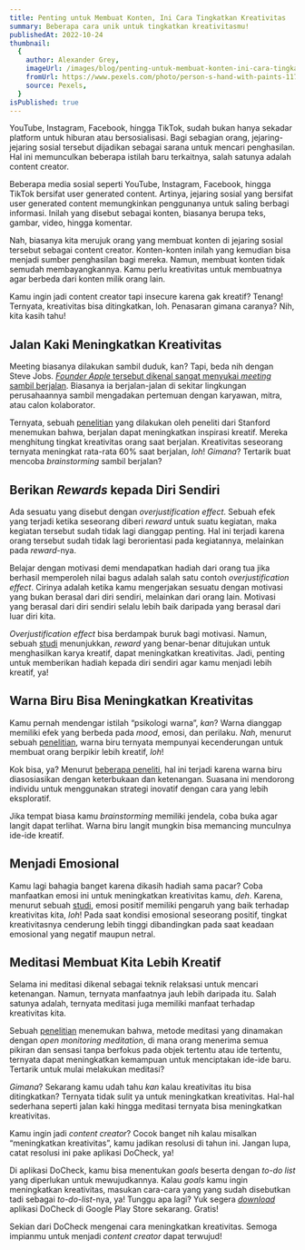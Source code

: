 ```yaml
---
title: Penting untuk Membuat Konten, Ini Cara Tingkatkan Kreativitas
summary: Beberapa cara unik untuk tingkatkan kreativitasmu!
publishedAt: 2022-10-24
thumbnail:
  {
    author: Alexander Grey,
    imageUrl: /images/blog/penting-untuk-membuat-konten-ini-cara-tingkatkan-kreativitas/thumbnail.jpg,
    fromUrl: https://www.pexels.com/photo/person-s-hand-with-paints-1174932/,
    source: Pexels,
  }
isPublished: true
---
```


YouTube, Instagram, Facebook, hingga TikTok, sudah bukan hanya sekadar platform untuk hiburan atau bersosialisasi. Bagi sebagian orang, jejaring-jejaring sosial tersebut dijadikan sebagai sarana untuk mencari penghasilan. Hal ini memunculkan beberapa istilah baru terkaitnya, salah satunya adalah content creator.

Beberapa media sosial seperti YouTube, Instagram, Facebook, hingga TikTok bersifat user generated content. Artinya, jejaring sosial yang bersifat user generated content memungkinkan penggunanya untuk saling berbagi informasi. Inilah yang disebut sebagai konten, biasanya berupa teks, gambar, video, hingga komentar.

Nah, biasanya kita merujuk orang yang membuat konten di jejaring sosial tersebut sebagai content creator. Konten-konten inilah yang kemudian bisa menjadi sumber penghasilan bagi mereka. Namun, membuat konten tidak semudah membayangkannya. Kamu perlu kreativitas untuk membuatnya agar berbeda dari konten milik orang lain.

Kamu ingin jadi content creator tapi insecure karena gak kreatif? Tenang! Ternyata, kreativitas bisa ditingkatkan, loh. Penasaran gimana caranya? Nih, kita kasih tahu!

## Jalan Kaki Meningkatkan Kreativitas

Meeting biasanya dilakukan sambil duduk, kan? Tapi, beda nih dengan Steve Jobs. [_Founder Apple_ tersebut dikenal sangat menyukai _meeting_ sambil berjalan](https://www.inc.com/minda-zetlin/steve-jobs-walking-meetings-effectiveness-university-hong-kong-experiment-miao-cheng.html). Biasanya ia berjalan-jalan di sekitar lingkungan perusahaannya sambil mengadakan pertemuan dengan karyawan, mitra, atau calon kolaborator.

Ternyata, sebuah [penelitian](https://news.stanford.edu/2014/04/24/walking-vs-sitting-042414/) yang dilakukan oleh peneliti dari Stanford menemukan bahwa, berjalan dapat meningkatkan inspirasi kreatif. Mereka menghitung tingkat kreativitas orang saat berjalan. Kreativitas seseorang ternyata meningkat rata-rata 60% saat berjalan, _loh_! _Gimana_? Tertarik buat mencoba _brainstorming_ sambil berjalan?

## Berikan _Rewards_ kepada Diri Sendiri

Ada sesuatu yang disebut dengan _overjustification effect_. Sebuah efek yang terjadi ketika seseorang diberi _reward_ untuk suatu kegiatan, maka kegiatan tersebut sudah tidak lagi dianggap penting. Hal ini terjadi karena orang tersebut sudah tidak lagi berorientasi pada kegiatannya, melainkan pada _reward_-nya.

Belajar dengan motivasi demi mendapatkan hadiah dari orang tua jika berhasil memperoleh nilai bagus adalah salah satu contoh _overjustification effect_. Cirinya adalah ketika kamu mengerjakan sesuatu dengan motivasi yang bukan berasal dari diri sendiri, melainkan dari orang lain. Motivasi yang berasal dari diri sendiri selalu lebih baik daripada yang berasal dari luar diri kita.

_Overjustification effect_ bisa berdampak buruk bagi motivasi. Namun, sebuah [studi](https://doi.apa.org/doiLanding?doi=10.1037%2Fa0027652) menunjukkan, _reward_ yang benar-benar ditujukan untuk menghasilkan karya kreatif, dapat meningkatkan kreativitas. Jadi, penting untuk memberikan hadiah kepada diri sendiri agar kamu menjadi lebih kreatif, ya!

## Warna Biru Bisa Meningkatkan Kreativitas

Kamu pernah mendengar istilah “psikologi warna”, _kan_? Warna dianggap memiliki efek yang berbeda pada _mood_, emosi, dan perilaku. _Nah_, menurut sebuah [penelitian](https://www.frontiersin.org/articles/10.3389/fpsyg.2016.00784/full#B18), warna biru ternyata mempunyai kecenderungan untuk membuat orang berpikir lebih kreatif, _loh_!

Kok bisa, ya? Menurut [beberapa peneliti](https://www.science.org/doi/10.1126/science.1169144), hal ini terjadi karena warna biru diasosiasikan dengan keterbukaan dan ketenangan. Suasana ini mendorong individu untuk menggunakan strategi inovatif dengan cara yang lebih eksploratif.

Jika tempat biasa kamu _brainstorming_ memiliki jendela, coba buka agar langit dapat terlihat. Warna biru langit mungkin bisa memancing munculnya ide-ide kreatif.

## Menjadi Emosional

Kamu lagi bahagia banget karena dikasih hadiah sama pacar? Coba manfaatkan emosi ini untuk meningkatkan kreativitas kamu, _deh_. Karena, menurut sebuah [studi](https://journals.plos.org/plosone/article?id=10.1371/journal.pone.0219298), emosi positif memiliki pengaruh yang baik terhadap kreativitas kita, _loh_! Pada saat kondisi emosional seseorang positif, tingkat kreativitasnya cenderung lebih tinggi dibandingkan pada saat keadaan emosional yang negatif maupun netral.

## Meditasi Membuat Kita Lebih Kreatif

Selama ini meditasi dikenal sebagai teknik relaksasi untuk mencari ketenangan. Namun, ternyata manfaatnya jauh lebih daripada itu. Salah satunya adalah, ternyata meditasi juga memiliki manfaat terhadap kreativitas kita.

Sebuah [penelitian](https://www.frontiersin.org/articles/10.3389/fpsyg.2012.00116/full) menemukan bahwa, metode meditasi yang dinamakan dengan _open monitoring meditation_, di mana orang menerima semua pikiran dan sensasi tanpa berfokus pada objek tertentu atau ide tertentu, ternyata dapat meningkatkan kemampuan untuk menciptakan ide-ide baru. Tertarik untuk mulai melakukan meditasi?

_Gimana_? Sekarang kamu udah tahu _kan_ kalau kreativitas itu bisa ditingkatkan? Ternyata tidak sulit ya untuk meningkatkan kreativitas. Hal-hal sederhana seperti jalan kaki hingga meditasi ternyata bisa meningkatkan kreativitas.

Kamu ingin jadi _content creator_? Cocok banget nih kalau misalkan “meningkatkan kreativitas”, kamu jadikan resolusi di tahun ini. Jangan lupa, catat resolusi ini pake aplikasi DoCheck, ya!

Di aplikasi DoCheck, kamu bisa menentukan _goals_ beserta dengan _to-do list_ yang diperlukan untuk mewujudkannya. Kalau _goals_ kamu ingin meningkatkan kreativitas, masukan cara-cara yang yang sudah disebutkan tadi sebagai _to-do-list_-nya, ya! Tunggu apa lagi? Yuk segera [_download_](https://play.google.com/store/apps/details?id=com.docheck.docheck) aplikasi DoCheck di Google Play Store sekarang. Gratis!

Sekian dari DoCheck mengenai cara meningkatkan kreativitas. Semoga impianmu untuk menjadi _content creator_ dapat terwujud!
